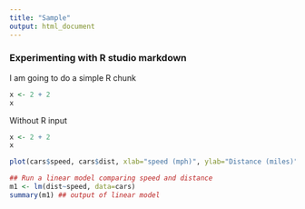 ```yaml
---
title: "Sample"
output: html_document
---
```


### Experimenting with R studio markdown

I am going to do a simple R chunk

```r
x <- 2 + 2
x
```

Without R input
```r
x <- 2 + 2
x
```

```r
plot(cars$speed, cars$dist, xlab="speed (mph)", ylab="Distance (miles)", pch=19, cex=1.3, cex.axis=1.3, cex.lab=1.5)

## Run a linear model comparing speed and distance
m1 <- lm(dist~speed, data=cars)
summary(m1) ## output of linear model
```